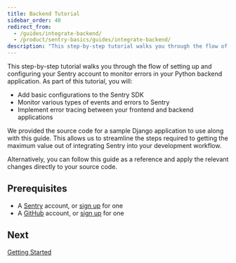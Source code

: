 ```yaml
---
title: Backend Tutorial
sidebar_order: 40
redirect_from:
  - /guides/integrate-backend/
  - /product/sentry-basics/guides/integrate-backend/
description: "This step-by-step tutorial walks you through the flow of setting up and configuring your Sentry account to monitor errors in your Python backend application. You can follow this tutorial as a reference and apply the relevant changes directly to your source code."
---
```


This step-by-step tutorial walks you through the flow of setting up and configuring your Sentry account to monitor errors in your Python backend application. As part of this tutorial, you will:

- Add basic configurations to the Sentry SDK
- Monitor various types of events and errors to Sentry
- Implement error tracing between your frontend and backend applications

<Note>

We provided the source code for a sample Django application to use along with this guide. This allows us to streamline the steps required to getting the maximum value out of integrating Sentry into your development workflow.

</Note>

Alternatively, you can follow this guide as a reference and apply the relevant changes directly to your source code.

## Prerequisites

- A [Sentry](https://sentry.io) account, or [sign up](https://sentry.io/signup/) for one
- A [GitHub](https://github.com/) account, or [sign up](https://github.com/join) for one

## Next

[Getting Started](/guides/integrate-backend/getting-started/)
